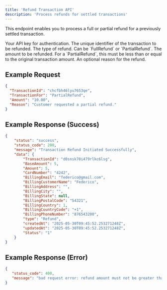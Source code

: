 ```yaml
---
title: 'Refund Transaction API'
description: 'Process refunds for settled transactions'
---
```


This endpoint enables you to process a full or partial refund for a previously settled transaction.

<Endpoint method="POST" url="https://dev-api.auxvault.net/api/v1/public/refund">

<ParamField type="header" name="Authorization" required>
  Your API key for authentication.
</ParamField>

<ParamField body="TransactionId" type="string" required>
  The unique identifier of the transaction to be refunded.
</ParamField>

<ParamField body="TransactionFor" type="string" required>
  The type of refund. Can be `FullRefund` or `PartialRefund`.
</ParamField>

<ParamField body="Amount" type="string" required>
  The amount to be refunded. For a `PartialRefund`, this must be less than or equal to the original transaction amount.
</ParamField>

<ParamField body="Reason" type="string">
  An optional reason for the refund.
</ParamField>

</Endpoint>

## Example Request

```json
{ 
  "TransactionId": "chcfbh46lyu7653qe",
  "TransactionFor": "PartialRefund",
  "Amount": "10.00",
  "Reason": "Customer requested a partial refund."
}
```

## Example Response (Success)

<Response status="200">

```json
{
    "status": "success",
    "status_code": 200,
    "message": "Transaction Refund Initiated Successfully",
    "data": {
        "TransactionId": "d0snsk70i479rlkc6lsg",
        "BaseAmount": 5,
        "Amount": 5,
        "CardNumber": "4242",
        "BillingEmail": "federico@gmail.com",
        "BillingCustomerName": "Federico",
        "BillingAddress": "",
        "BillingCity": "",
        "BillingState": null,
        "BillingPostalCode": "54321",
        "BillingCountry": 1,
        "BillingCountryCode": "+1",
        "BillingPhoneNumber": "876543200",
        "type": "Refund",
        "createdAt": "2025-05-30T09:45:52.253271248Z",
        "updatedAt": "2025-05-30T09:45:52.253271248Z",
        "Status": "1"
    }
}
```

</Response>

## Example Response (Error)

<Response status="400">

```json
{
   "status_code": 400,
   "message": "bad request error: refund amount must not be greater than the previously settled amount"
}
```

</Response>
